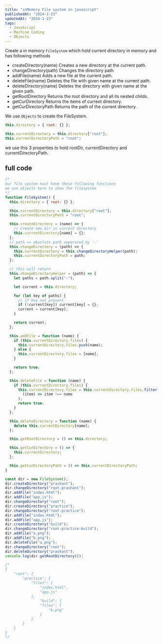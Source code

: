 ```yaml
---
title: "inMemory File system in javascript"
publishedAt: "2024-1-23"
updatedAt: "2024-1-23"
tags:
  - JavaScript
  - Machine Coding
  - Objects
---
```


Create a in memory `FileSystem` which hold current directory in memory and has following methods

- createDirectory(name) Creates a new directory at the current path.
- changeDirectory(path) Changes the directory path
- addFile(name) Adds a new file at the current path.
- deleteFile(name) Deletes the file with given name at the current path.
- deleteDirectory(name) Deletes the directory with given name at the given path.
- getRootDirectory Returns the root directory and all its nested childs.
- getCurDirectory Returns the items of current directory.
- getCurDirectoryPath Returns the path of the current directory.

We use `Objects` to create the FileSystem.

```js
this.directory = { root: {} };

this.currentDirectory = this.directory["root"];
this.currentDirectoryPath = "root";
```

we use this 3 properties to hold rootDir, currentDirectory and currentDirectoryPath.

## full code

```js
/*
our file system must have these following functions
we use objects here to show the filesystem
*/
function FileSystem() {
  this.directory = { root: {} };

  this.currentDirectory = this.directory["root"];
  this.currentDirectoryPath = "root";

  this.createDirectory = (name) => {
    // create new dir in current directory
    this.currentDirectory[name] = {};
  };
  // path => absolute path seperated by '-'
  this.changeDirectory = (path) => {
    this.currentDirectory = this.changeDirectoryHelper(path);
    this.currentDirectoryPath = path;
  };

  // this will return
  this.changeDirectoryHelper = (path) => {
    let paths = path.split("-");

    let current = this.directory;

    for (let key of paths) {
      // if key not present
      if (!current[key]) current[key] = {};
      current = current[key];
    }

    return current;
  };

  this.addFile = function (name) {
    if (this.currentDirectory.files) {
      this.currentDirectory.files.push(name);
    } else {
      this.currentDirectory.files = [name];
    }

    return true;
  };

  this.deleteFile = function (name) {
    if (this.currentDirectory.files) {
      this.currentDirectory.files = this.currentDirectory.files.filter(
        (item) => item !== name
      );
      return true;
    }
  };

  this.deleteDirectory = function (name) {
    delete this.currentDirectory[name];
  };

  this.getRootDirectory = () => this.directory;

  this.getCurDirectory = () => {
    this.currentDirectory;
  };

  this.getCurDirectoryPath = () => this.currentDirectoryPath;
}

const dir = new FileSystem();
dir.createDirectory("prashant");
dir.changeDirectory("root-prashant");
dir.addFile("index.html");
dir.addFile("app.js");
dir.changeDirectory("root");
dir.createDirectory("practice");
dir.changeDirectory("root-practice");
dir.addFile("index.html");
dir.addFile("app.js");
dir.createDirectory("build");
dir.changeDirectory("root-practice-build");
dir.addFile("a.png");
dir.addFile("b.png");
dir.deleteFile("a.png");
dir.changeDirectory("root");
dir.deleteDirectory("prashant");
console.log(dir.getRootDirectory());

/*
{
    "root": {
        "practice": {
            "files": [
                "index.html",
                "app.js"
            ],
                "build": {
                "files": [
                    "b.png"
                ]
            }
        }
    }
}
*/
```
